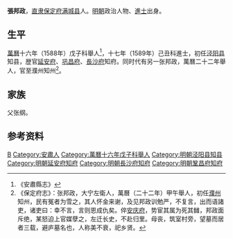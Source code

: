 '''張邦政'''，[[直隶|直隶]][[保定府|保定府]][[满城县|满城县]]人。[[明朝|明朝]]政治人物、[[進士|進士]]出身。

== 生平 ==
[[萬曆|萬曆]]十六年（1588年）戊子科舉人<ref>《安肅縣志》</ref>，十七年（1589年）己丑科進士，初任[[泾阳县|泾阳县]]知县，歴官[[延安府|延安府]]、[[巩昌府|巩昌府]]、[[長沙府|長沙府]]知府。同时代有另一张邦政，萬曆二十二年舉人，官至濮州知州<ref>《保定府志》：张邦政，大宁左衛人，萬曆（二十二年）甲午舉人，初任[[濮州|濮州]]知州，民有冤者为雪之，其人怀金来谢，及见邦政训勉严，不复言，出而语諸吏，诸吏曰：幸不言，言则恩成仇矣。倅[[安庆府|安庆府]]，势宦其属为死其雠，邦政面斥绝，某怒迫上官媒孽之，左迁长史，不赴归里。母丧，筑室村旁，望墓而居者三载，避庐墓名也，人称美不衰，祀乡贤。</ref>。

== 家族 ==
父张纲。

== 参考资料 ==
{{reflist}}

{{start box}}
{{s-off}}
{{s-before|[[蕭九成_(萬曆進士)|蕭九成]]<br>}}
{{s-title|明朝巩昌府知府|萬曆三十五年-}}
{{s-after|[[任悊|任悊]]<br>}}
{{end box}}

{{萬曆十七年己丑科殿試金榜}}

{{Authority control}}

{{DEFAULTSORT:Zhang张}}
[[Category:张姓|B]]
[[Category:安肅人|Category:安肅人]]
[[Category:萬曆十六年戊子科舉人|Category:萬曆十六年戊子科舉人]]
[[Category:明朝泾阳县知县|Category:明朝泾阳县知县]]
[[Category:明朝延安府知府|Category:明朝延安府知府]]
[[Category:明朝長沙府知府|Category:明朝長沙府知府]]
[[Category:明朝鞏昌府知府|Category:明朝鞏昌府知府]]

{{明朝人物小作品}}